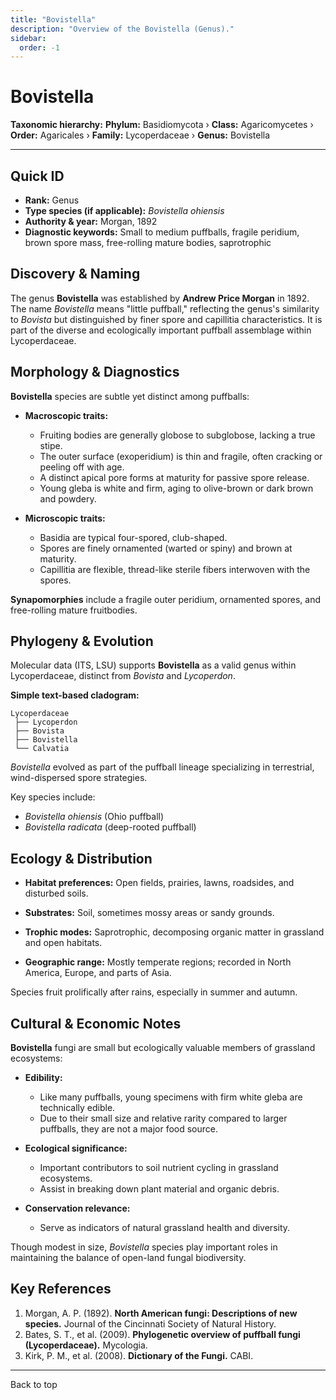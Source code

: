 ```yaml
---
title: "Bovistella"
description: "Overview of the Bovistella (Genus)."
sidebar:
  order: -1
---
```



# Bovistella <Badge variant="note" text="Genus" />

**Taxonomic hierarchy:** **Phylum:** Basidiomycota › **Class:** Agaricomycetes › **Order:** Agaricales › **Family:** Lycoperdaceae › **Genus:** Bovistella

---

## Quick ID
* **Rank:** Genus  
* **Type species (if applicable):** _Bovistella ohiensis_  
* **Authority & year:** Morgan, 1892  
* **Diagnostic keywords:** Small to medium puffballs, fragile peridium, brown spore mass, free-rolling mature bodies, saprotrophic  

## Discovery & Naming
The genus **Bovistella** was established by **Andrew Price Morgan** in 1892. The name _Bovistella_ means "little puffball," reflecting the genus's similarity to _Bovista_ but distinguished by finer spore and capillitia characteristics. It is part of the diverse and ecologically important puffball assemblage within Lycoperdaceae.

## Morphology & Diagnostics
**Bovistella** species are subtle yet distinct among puffballs:

- **Macroscopic traits:**
  - Fruiting bodies are generally globose to subglobose, lacking a true stipe.
  - The outer surface (exoperidium) is thin and fragile, often cracking or peeling off with age.
  - A distinct apical pore forms at maturity for passive spore release.
  - Young gleba is white and firm, aging to olive-brown or dark brown and powdery.

- **Microscopic traits:**
  - Basidia are typical four-spored, club-shaped.
  - Spores are finely ornamented (warted or spiny) and brown at maturity.
  - Capillitia are flexible, thread-like sterile fibers interwoven with the spores.

**Synapomorphies** include a fragile outer peridium, ornamented spores, and free-rolling mature fruitbodies.

## Phylogeny & Evolution
Molecular data (ITS, LSU) supports **Bovistella** as a valid genus within Lycoperdaceae, distinct from _Bovista_ and _Lycoperdon_.

**Simple text-based cladogram:**
```
Lycoperdaceae
 ├── Lycoperdon
 ├── Bovista
 ├── Bovistella
 └── Calvatia
```
_Bovistella_ evolved as part of the puffball lineage specializing in terrestrial, wind-dispersed spore strategies.

Key species include:

- _Bovistella ohiensis_ (Ohio puffball)
- _Bovistella radicata_ (deep-rooted puffball)

## Ecology & Distribution
- **Habitat preferences:** Open fields, prairies, lawns, roadsides, and disturbed soils.
- **Substrates:** Soil, sometimes mossy areas or sandy grounds.
- **Trophic modes:** Saprotrophic, decomposing organic matter in grassland and open habitats.

- **Geographic range:** Mostly temperate regions; recorded in North America, Europe, and parts of Asia.

Species fruit prolifically after rains, especially in summer and autumn.

## Cultural & Economic Notes
**Bovistella** fungi are small but ecologically valuable members of grassland ecosystems:

- **Edibility:**
  - Like many puffballs, young specimens with firm white gleba are technically edible.
  - Due to their small size and relative rarity compared to larger puffballs, they are not a major food source.

- **Ecological significance:**
  - Important contributors to soil nutrient cycling in grassland ecosystems.
  - Assist in breaking down plant material and organic debris.

- **Conservation relevance:**
  - Serve as indicators of natural grassland health and diversity.

Though modest in size, _Bovistella_ species play important roles in maintaining the balance of open-land fungal biodiversity.

## Key References
1. Morgan, A. P. (1892). **North American fungi: Descriptions of new species.** Journal of the Cincinnati Society of Natural History.  
2. Bates, S. T., et al. (2009). **Phylogenetic overview of puffball fungi (Lycoperdaceae).** Mycologia.  
3. Kirk, P. M., et al. (2008). **Dictionary of the Fungi.** CABI.  

---

<LinkButton href="#top" variant="minimal" icon="arrow-up">
  Back to top
</LinkButton>
